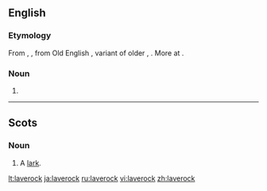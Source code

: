 ==English==

===Etymology===
From {{etyl|enm|en}} {{term|laveroc|lang=enm}}, {{term|laverke|lang=enm}}, from Old English {{term/t|ang|lāferce}}, variant of older {{term/t|ang|lāwerce}}, {{term|laewerce|lǣwerce|lang=ang}}. More at {{l|en|lark}}.

===Noun===
{{en-noun}}

# {{alternative form of|lark}}

----

==Scots==

===Noun===
{{sco-noun}}

# A [[lark]].

[[lt:laverock]]
[[ja:laverock]]
[[ru:laverock]]
[[vi:laverock]]
[[zh:laverock]]